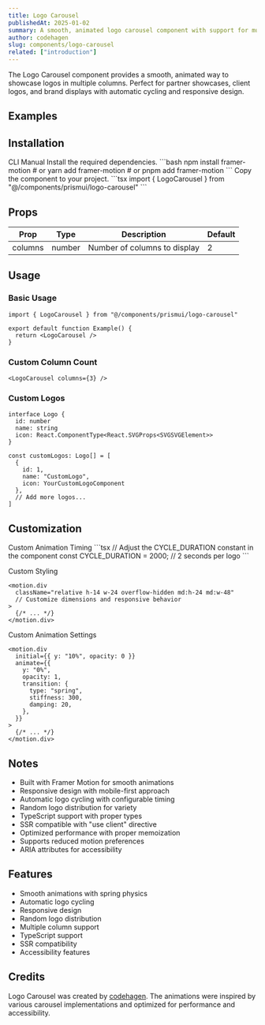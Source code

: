 ```yaml
---
title: Logo Carousel
publishedAt: 2025-01-02
summary: A smooth, animated logo carousel component with support for multiple columns and customizable transitions.
author: codehagen
slug: components/logo-carousel
related: ["introduction"]
---
```


<ComponentPreview name="logo-carousel-basic" />

<Note variant="info">
  The Logo Carousel component provides a smooth, animated way to showcase logos in multiple columns. Perfect for partner showcases, client logos, and brand displays with automatic cycling and responsive design.
</Note>

## Examples

<ComponentPreview name="logo-carousel-demo" />

## Installation

<Tabs defaultValue="cli">
  <TabsList>
    <TabsTrigger value="cli">CLI</TabsTrigger>
    <TabsTrigger value="manual">Manual</TabsTrigger>
  </TabsList>
  <TabsContent value="cli">
    <ComponentSource name="logo-carousel" isCli />
  </TabsContent>
  <TabsContent value="manual">
    <Steps>
      <Step>Install the required dependencies.</Step>
      ```bash
      npm install framer-motion
      # or
      yarn add framer-motion
      # or
      pnpm add framer-motion
      ```
      <Step>Copy the component to your project.</Step>
      ```tsx
      import { LogoCarousel } from "@/components/prismui/logo-carousel"
      ```
    </Steps>
  </TabsContent>
</Tabs>

## Props

| Prop | Type | Description | Default |
| --- | --- | --- | --- |
| columns | number | Number of columns to display | 2 |

## Usage

### Basic Usage

```tsx
import { LogoCarousel } from "@/components/prismui/logo-carousel"

export default function Example() {
  return <LogoCarousel />
}
```

### Custom Column Count

```tsx
<LogoCarousel columns={3} />
```

### Custom Logos

```tsx
interface Logo {
  id: number
  name: string
  icon: React.ComponentType<React.SVGProps<SVGSVGElement>>
}

const customLogos: Logo[] = [
  { 
    id: 1, 
    name: "CustomLogo", 
    icon: YourCustomLogoComponent 
  },
  // Add more logos...
]
```

## Customization

<Steps>
  <Step>Custom Animation Timing</Step>
  ```tsx
  // Adjust the CYCLE_DURATION constant in the component
  const CYCLE_DURATION = 2000; // 2 seconds per logo
  ```

  <Step>Custom Styling</Step>
  ```tsx
  <motion.div
    className="relative h-14 w-24 overflow-hidden md:h-24 md:w-48"
    // Customize dimensions and responsive behavior
  >
    {/* ... */}
  </motion.div>
  ```

  <Step>Custom Animation Settings</Step>
  ```tsx
  <motion.div
    initial={{ y: "10%", opacity: 0 }}
    animate={{
      y: "0%",
      opacity: 1,
      transition: {
        type: "spring",
        stiffness: 300,
        damping: 20,
      },
    }}
  >
    {/* ... */}
  </motion.div>
  ```
</Steps>

## Notes

- Built with Framer Motion for smooth animations
- Responsive design with mobile-first approach
- Automatic logo cycling with configurable timing
- Random logo distribution for variety
- TypeScript support with proper types
- SSR compatible with "use client" directive
- Optimized performance with proper memoization
- Supports reduced motion preferences
- ARIA attributes for accessibility

## Features

- Smooth animations with spring physics
- Automatic logo cycling
- Responsive design
- Random logo distribution
- Multiple column support
- TypeScript support
- SSR compatibility
- Accessibility features

## Credits

Logo Carousel was created by [codehagen](https://twitter.com/codehagen). The animations were inspired by various carousel implementations and optimized for performance and accessibility. 